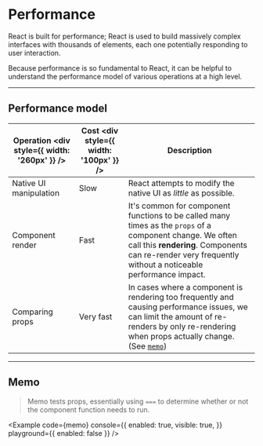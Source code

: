 
# Performance

React is built for performance; React is used to build massively complex interfaces with thousands of elements, each one potentially responding to user interaction.

Because performance is so fundamental to React, it can be helpful to understand the performance model of various operations at a high level.

---

## Performance model

<!-- prettier-ignore -->
| Operation <div style={{ width: '260px' }} /> | Cost <div style={{ width: '100px' }} /> | Description |
| --- | --- | --- |
| Native UI manipulation | Slow | React attempts to modify the native UI as _little_ as possible. |
| Component render | Fast | It's common for component functions to be called many times as the `props` of a component change. We often call this **rendering**. Components can re-render very frequently without a noticeable performance impact. |
| Comparing props | Very fast | In cases where a component is rendering too frequently and causing performance issues, we can limit the amount of re-renders by only re-rendering when props actually change. (See [`memo`](https://reactjs.org/docs/react-api.html#reactmemo)) |

---

## Memo

> Memo tests props, essentially using `===` to determine whether or not the component function needs to run.

<Example
  code={memo}
  console={{
    enabled: true,
    visible: true,
  }}
  playground={{ enabled: false }}
/>
